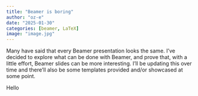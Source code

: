 ```yaml
---
title: "Beamer is boring"
author: "oz-e"
date: "2025-01-30"
categories: [beamer, LaTeX]
image: "image.jpg"
---
```


Many have said that every Beamer presentation looks the same. I've decided to explore what can be done with Beamer, and prove that, with a little effort, Beamer slides can be more interesting. I'll be updating this over time and there'll also be some templates provided and/or showcased at some point.

::: {.callout-note}
Hello
:::